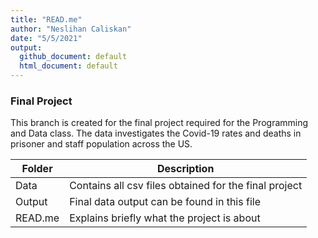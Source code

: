 ```yaml
---
title: "READ.me"
author: "Neslihan Caliskan"
date: "5/5/2021"
output: 
  github_document: default
  html_document: default
---
```



### Final Project 

This branch is created for the final project required for the Programming and Data class. The data investigates the Covid-19 rates and deaths in prisoner and staff population across the US.


| Folder   | Description |
| ----------- | ----------- |
| Data     | Contains all csv files obtained for the final project |
| Output  | Final data output can be found in this file |
| READ.me  | Explains briefly what the project is about |